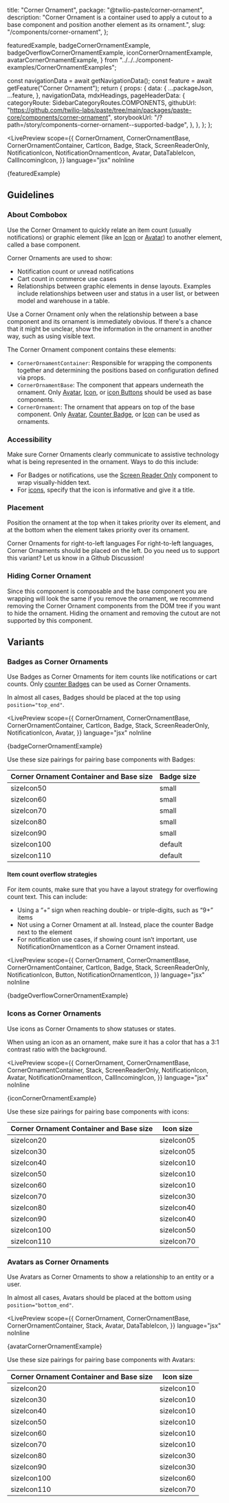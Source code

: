   title: "Corner Ornament",
  package: "@twilio-paste/corner-ornament",
  description:
    "Corner Ornament is a container used to apply a cutout to a base component and position another element as its ornament.",
  slug: "/components/corner-ornament",
};


  featuredExample,
  badgeCornerOrnamentExample,
  badgeOverflowCornerOrnamentExample,
  iconCornerOrnamentExample,
  avatarCornerOrnamentExample,
} from "../../../component-examples/CornerOrnamentExamples";

  const navigationData = await getNavigationData();
  const feature = await getFeature("Corner Ornament");
  return {
    props: {
      data: {
        ...packageJson,
        ...feature,
      },
      navigationData,
      mdxHeadings,
      pageHeaderData: {
        categoryRoute: SidebarCategoryRoutes.COMPONENTS,
        githubUrl: "https://github.com/twilio-labs/paste/tree/main/packages/paste-core/components/corner-ornament",
        storybookUrl: "/?path=/story/components-corner-ornament--supported-badge",
      },
    },
  };
};

<LivePreview
  scope={{
    CornerOrnament,
    CornerOrnamentBase,
    CornerOrnamentContainer,
    CartIcon,
    Badge,
    Stack,
    ScreenReaderOnly,
    NotificationIcon,
    NotificationOrnamentIcon,
    Avatar,
    DataTableIcon,
    CallIncomingIcon,
  }}
  language="jsx"
  noInline
>
  {featuredExample}
</LivePreview>

## Guidelines

### About Combobox

Use the Corner Ornament to quickly relate an item count (usually notifications) or graphic element (like an [Icon](/components/icon) or [Avatar](/components/avatar)) to another element, called a base component.

Corner Ornaments are used to show:

- Notification count or unread notifications
- Cart count in commerce use cases
- Relationships between graphic elements in dense layouts. Examples include relationships between user and status in a user list, or between model and warehouse in a table.

Use a Corner Ornament only when the relationship between a base component and its ornament is immediately obvious. If there's a chance that it might be unclear, show the information in the ornament in another way, such as using visible text.

The Corner Ornament component contains these elements:

- `CornerOrnamentContainer`: Responsible for wrapping the components together and determining the positions based on configuration defined via props.
- `CornerOrnamentBase`: The component that appears underneath the ornament. Only [Avatar](/components/avatar), [Icon](/components/icon), or [icon Buttons](/components/button#icon-buttons) should be used as base components.
- `CornerOrnament`: The ornament that appears on top of the base component. Only [Avatar](/components/avatar), [Counter Badge](/components/badge#counter), or [Icon](/components/icon) can be used as ornaments.

### Accessibility

Make sure Corner Ornaments clearly communicate to assistive technology what is being represented in the ornament. Ways to do this include:

- For Badges or notifications, use the [Screen Reader Only](/components/screen-reader-only) component to wrap visually-hidden text.
- For [icons](/components/icon/usage-guidelines#accessibility), specify that the icon is informative and give it a title.

### Placement

Position the ornament at the top when it takes priority over its element, and at the bottom when the element takes priority over its ornament.

<Callout variant="neutral" marginY="space70">
  <CalloutHeading as="h2">Corner Ornaments for right-to-left languages</CalloutHeading>
  <CalloutText>
    For right-to-left languages, Corner Ornaments should be placed on the left. Do you need us to support this variant?
    Let us know in a Github Discussion!
  </CalloutText>
</Callout>

### Hiding Corner Ornament

Since this component is composable and the base component you are wrapping will look the same if you remove the ornament, we recommend removing the Corner Ornament components from the DOM tree if you want to hide the ornament. Hiding the ornament and removing the cutout are not supported by this component.
## Variants

### Badges as Corner Ornaments

Use Badges as Corner Ornaments for item counts like notifications or cart counts. Only [counter Badges](/components/badge#counter) can be used as Corner Ornaments.

In almost all cases, Badges should be placed at the top using `position="top_end"`.

<LivePreview
  scope={{
    CornerOrnament,
    CornerOrnamentBase,
    CornerOrnamentContainer,
    CartIcon,
    Badge,
    Stack,
    ScreenReaderOnly,
    NotificationIcon,
    Avatar,
  }}
  language="jsx"
  noInline
>
  {badgeCornerOrnamentExample}
</LivePreview>

Use these size pairings for pairing base components with Badges:

<Box marginY="space70">
  <Table marginY="space70">
    <THead>
      <Tr>
        <Th>Corner Ornament Container and Base size</Th>
        <Th>Badge size</Th>
      </Tr>
    </THead>
    <TBody>
      <Tr>
        <Td>sizeIcon50</Td>
        <Td>small</Td>
      </Tr>
      <Tr>
        <Td>sizeIcon60</Td>
        <Td>small</Td>
      </Tr>
      <Tr>
        <Td>sizeIcon70</Td>
        <Td>small</Td>
      </Tr>
      <Tr>
        <Td>sizeIcon80</Td>
        <Td>small</Td>
      </Tr>
      <Tr>
        <Td>sizeIcon90</Td>
        <Td>small</Td>
      </Tr>
      <Tr>
        <Td>sizeIcon100</Td>
        <Td>default</Td>
      </Tr>
      <Tr>
        <Td>sizeIcon110</Td>
        <Td>default</Td>
      </Tr>
    </TBody>
  </Table>
</Box>

#### Item count overflow strategies

For item counts, make sure that you have a layout strategy for overflowing count text. This can include:

- Using a “+” sign when reaching double- or triple-digits, such as “9+” items
- Not using a Corner Ornament at all. Instead, place the counter Badge next to the element
- For notification use cases, if showing count isn’t important, use NotificationOrnamentIcon as a Corner Ornament instead.

<LivePreview
  scope={{
    CornerOrnament,
    CornerOrnamentBase,
    CornerOrnamentContainer,
    CartIcon,
    Badge,
    Stack,
    ScreenReaderOnly,
    NotificationIcon,
    Button,
    NotificationOrnamentIcon,
  }}
  language="jsx"
  noInline
>
  {badgeOverflowCornerOrnamentExample}
</LivePreview>

### Icons as Corner Ornaments

Use icons as Corner Ornaments to show statuses or states.

When using an icon as an ornament, make sure it has a color that has a 3:1 contrast ratio with the background.

<LivePreview
  scope={{
    CornerOrnament,
    CornerOrnamentBase,
    CornerOrnamentContainer,
    Stack,
    ScreenReaderOnly,
    NotificationIcon,
    Avatar,
    NotificationOrnamentIcon,
    CallIncomingIcon,
  }}
  language="jsx"
  noInline
>
  {iconCornerOrnamentExample}
</LivePreview>

Use these size pairings for pairing base components with icons:

<Box marginY="space70">
  <Table marginY="space70">
    <THead>
      <Tr>
        <Th>Corner Ornament Container and Base size</Th>
        <Th>Icon size</Th>
      </Tr>
    </THead>
    <TBody>
      <Tr>
        <Td>sizeIcon20</Td>
        <Td>sizeIcon05</Td>
      </Tr>
      <Tr>
        <Td>sizeIcon30</Td>
        <Td>sizeIcon05</Td>
      </Tr>
      <Tr>
        <Td>sizeIcon40</Td>
        <Td>sizeIcon10</Td>
      </Tr>
      <Tr>
        <Td>sizeIcon50</Td>
        <Td>sizeIcon10</Td>
      </Tr>
      <Tr>
        <Td>sizeIcon60</Td>
        <Td>sizeIcon10</Td>
      </Tr>
      <Tr>
        <Td>sizeIcon70</Td>
        <Td>sizeIcon30</Td>
      </Tr>
      <Tr>
        <Td>sizeIcon80</Td>
        <Td>sizeIcon40</Td>
      </Tr>
      <Tr>
        <Td>sizeIcon90</Td>
        <Td>sizeIcon40</Td>
      </Tr>
      <Tr>
        <Td>sizeIcon100</Td>
        <Td>sizeIcon50</Td>
      </Tr>
      <Tr>
        <Td>sizeIcon110</Td>
        <Td>sizeIcon70</Td>
      </Tr>
    </TBody>
  </Table>
</Box>

### Avatars as Corner Ornaments

Use Avatars as Corner Ornaments to show a relationship to an entity or a user.

In almost all cases, Avatars should be placed at the bottom using `position="bottom_end"`.

<LivePreview
  scope={{
    CornerOrnament,
    CornerOrnamentBase,
    CornerOrnamentContainer,
    Stack,
    Avatar,
    DataTableIcon,
  }}
  language="jsx"
  noInline
>
  {avatarCornerOrnamentExample}
</LivePreview>

Use these size pairings for pairing base components with Avatars:

<Box marginY="space70">
  <Table marginY="space70">
    <THead>
      <Tr>
        <Th>Corner Ornament Container and Base size</Th>
        <Th>Icon size</Th>
      </Tr>
    </THead>
    <TBody>
      <Tr>
        <Td>sizeIcon20</Td>
        <Td>sizeIcon10</Td>
      </Tr>
      <Tr>
        <Td>sizeIcon30</Td>
        <Td>sizeIcon10</Td>
      </Tr>
      <Tr>
        <Td>sizeIcon40</Td>
        <Td>sizeIcon10</Td>
      </Tr>
      <Tr>
        <Td>sizeIcon50</Td>
        <Td>sizeIcon10</Td>
      </Tr>
      <Tr>
        <Td>sizeIcon60</Td>
        <Td>sizeIcon10</Td>
      </Tr>
      <Tr>
        <Td>sizeIcon70</Td>
        <Td>sizeIcon10</Td>
      </Tr>
      <Tr>
        <Td>sizeIcon80</Td>
        <Td>sizeIcon30</Td>
      </Tr>
      <Tr>
        <Td>sizeIcon90</Td>
        <Td>sizeIcon30</Td>
      </Tr>
      <Tr>
        <Td>sizeIcon100</Td>
        <Td>sizeIcon60</Td>
      </Tr>
      <Tr>
        <Td>sizeIcon110</Td>
        <Td>sizeIcon70</Td>
      </Tr>
    </TBody>
  </Table>
</Box>
